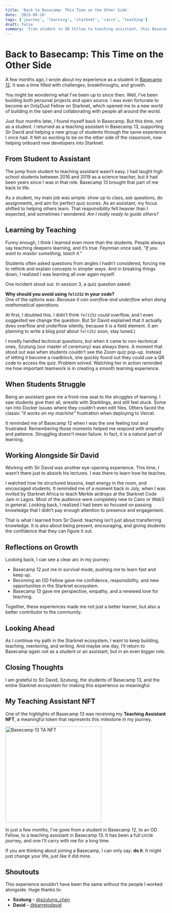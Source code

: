 ```yaml
---
title: 'Back to Basecamp: This Time on the Other Side'
date: '2025-09-20'
tags: ['journey', 'learning', 'starknet', 'cairo', 'teaching']
draft: false
summary: 'From student to OD Fellow to teaching assistant, this Basecamp journey has come full circle. From learning to teaching, from struggling to guiding, I’ve grown with empathy, confidence, and a renewed love for contributing to the Starknet ecosystem.'
---
```


# Back to Basecamp: This Time on the Other Side

A few months ago, I wrote about my experience as a student in [Basecamp 12](https://truthixify.vercel.app/blog/journey-through-basecamp-12). It was a time filled with challenges, breakthroughs, and growth.  

You might be wondering what I’ve been up to since then. Well, I’ve been building both personal projects and open source. I was even fortunate to become an OnlyDust Fellow on Starknet, which opened me to a new world of building in the open and collaborating with people all around the world.  

Just four months later, I found myself back in Basecamp. But this time, not as a student. I returned as a teaching assistant in Basecamp 13, supporting Sir David and helping a new group of students through the same experience I once had. It felt so exciting to be on the other side of the classroom, now helping onboard new developers into Starknet.  

## From Student to Assistant

The jump from student to teaching assistant wasn’t easy. I had taught high school students between 2016 and 2019 as a science teacher, but it had been years since I was in that role. Basecamp 13 brought that part of me back to life.  

As a student, my main job was simple: show up to class, ask questions, do assignments, and aim for perfect quiz scores. As an assistant, my focus shifted to helping others learn. That responsibility felt heavier than I expected, and sometimes I wondered: *Am I really ready to guide others?*  

## Learning by Teaching

Funny enough, I think I learned even more than the students. People always say teaching deepens learning, and it’s true. Feynman once said, *"If you want to master something, teach it."*  

Students often asked questions from angles I hadn’t considered, forcing me to rethink and explain concepts in simpler ways. And in breaking things down, I realized I was learning all over again myself.  

One incident stood out. In session 3, a quiz question asked:  

**Why should you avoid using `felt252` in your code?**  
One of the options was: *Because it can overflow and underflow when doing mathematical operations.*  

At first, I doubted this. I didn’t think `felt252` could overflow, and I even suggested we change the question. But Sir David explained that it actually does overflow and underflow silently, because it is a field element. (I am planning to write a blog post about `felt252` soon, stay tuned.)  

I mostly handled technical questions, but when it came to non-technical ones, Szutung (our master of ceremony) was always there. A moment that stood out was when students couldn’t see the Zoom quiz pop-up. Instead of letting it become a roadblock, she quickly found out they could use a QR code to access the quiz. Problem solved. Watching her in action reminded me how important teamwork is in creating a smooth learning experience.  

## When Students Struggle

Being an assistant gave me a front-row seat to the struggles of learning. I saw students give their all, wrestle with Starklings, and still feel stuck. Some ran into Docker issues where they couldn’t even edit files. Others faced the classic *"it works on my machine"* frustration when deploying to Vercel.  

It reminded me of Basecamp 12 when I was the one feeling lost and frustrated. Remembering those moments helped me respond with empathy and patience. Struggling doesn’t mean failure. In fact, it is a natural part of learning.  

## Working Alongside Sir David

Working with Sir David was another eye-opening experience. This time, I wasn’t there just to absorb his lectures. I was there to learn how he teaches.  

I watched how he structured lessons, kept energy in the room, and encouraged students. It reminded me of a moment back in July, when I was invited by Starknet Africa to teach Merkle airdrops at the Starknet Code Jam in Lagos. Most of the audience were completely new to Cairo or Web3 in general. Looking back, I realized I had been so focused on passing knowledge that I didn’t pay enough attention to presence and engagement.  

That is what I learned from Sir David: teaching isn’t just about transferring knowledge. It is also about being present, encouraging, and giving students the confidence that they can figure it out.  

## Reflections on Growth

Looking back, I can see a clear arc in my journey:  

- Basecamp 12 put me in survival mode, pushing me to learn fast and keep up.  
- Becoming an OD Fellow gave me confidence, responsibility, and new opportunities in the Starknet ecosystem.  
- Basecamp 13 gave me perspective, empathy, and a renewed love for teaching.  

Together, these experiences made me not just a better learner, but also a better contributor to the community.  

## Looking Ahead

As I continue my path in the Starknet ecosystem, I want to keep building, teaching, mentoring, and writing. And maybe one day, I’ll return to Basecamp again not as a student or an assistant, but in an even bigger role.  

## Closing Thoughts

I am grateful to Sir David, Szutung, the students of Basecamp 13, and the entire Starknet ecosystem for making this experience so meaningful.  

## My Teaching Assistant NFT

One of the highlights of Basecamp 13 was receiving my **Teaching Assistant NFT**, a meaningful token that represents this milestone in my journey.  

<a href="https://element.market/assets/starknet/0x07606cac9053e9b8b573a4b0a0ce608880f64869e24b8a605210d7a85bb6e5f1/3174604" target="_blank">
  <img src="https://static.argent.net/moments/images/be309f34-1c1d-4b7f-a218-9bdd65f98fa3.png" alt="Basecamp 13 TA NFT" height="300" />
</a>

In just a few months, I’ve gone from a student in Basecamp 12, to an OD Fellow, to a teaching assistant in Basecamp 13. It has been a full circle journey, and one I’ll carry with me for a long time.  

If you are thinking about joining a Basecamp, I can only say: **do it**. It might just change your life, just like it did mine. 

## Shoutouts

This experience wouldn’t have been the same without the people I worked alongside. Huge thanks to:  

- **Szutung** – [@szutung_chen](https://x.com/szutung_chen)  
- **David** – [@barretodavid](https://x.com/barretodavid)  